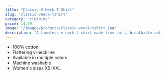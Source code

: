 ```yaml
---
title: "Classic V-Neck T-Shirt"
slug: "classic-vneck-tshirt"
category: "clothing"
price: 14.99
image: "/images/products/classic-vneck-tshirt.jpg"
description: "A timeless v-neck t-shirt made from soft, breathable cotton. Perfect for layering or wearing on its own."
---
```


- 100% cotton
- Flattering v-neckline
- Available in multiple colors
- Machine washable
- Women's sizes XS-XXL

